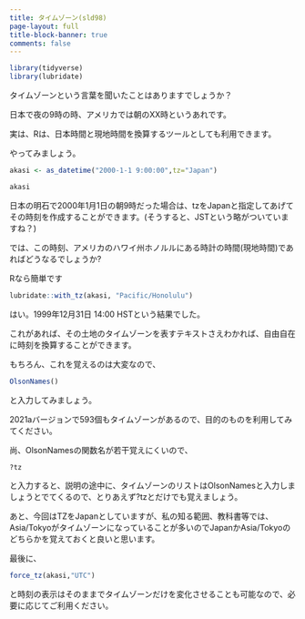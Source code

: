 ```yaml
---
title: タイムゾーン(sld98)
page-layout: full
title-block-banner: true
comments: false
---
```



```r
library(tidyverse)
library(lubridate)
```

タイムゾーンという言葉を聞いたことはありますでしょうか？

日本で夜の9時の時、アメリカでは朝のXX時というあれです。

実は、Rは、日本時間と現地時間を換算するツールとしても利用できます。

やってみましょう。

```r
akasi <- as_datetime("2000-1-1 9:00:00",tz="Japan")

akasi
```

日本の明石で2000年1月1日の朝9時だった場合は、tzをJapanと指定してあげてその時刻を作成することができます。(そうすると、JSTという略がついていますね？)

では、この時刻、アメリカのハワイ州ホノルルにある時計の時間(現地時間)であればどうなるでしょうか?

Rなら簡単です

```r
lubridate::with_tz(akasi, "Pacific/Honolulu")
```

はい。1999年12月31日 14:00 HSTという結果でした。

これがあれば、その土地のタイムゾーンを表すテキストさえわかれば、自由自在に時刻を換算することができます。

もちろん、これを覚えるのは大変なので、

```r
OlsonNames()
```

と入力してみましょう。

2021aバージョンで593個もタイムゾーンがあるので、目的のものを利用してみてください。

尚、OlsonNamesの関数名が若干覚えにくいので、

```r
?tz
```

と入力すると、説明の途中に、タイムゾーンのリストはOlsonNamesと入力しましょうとでてくるので、とりあえず?tzとだけでも覚えましょう。

あと、今回はTZをJapanとしていますが、私の知る範囲、教科書等では、Asia/Tokyoがタイムゾーンになっていることが多いのでJapanかAsia/Tokyoのどちらかを覚えておくと良いと思います。

最後に、

```r
force_tz(akasi,"UTC")
```

と時刻の表示はそのままでタイムゾーンだけを変化させることも可能なので、必要に応じてご利用ください。

